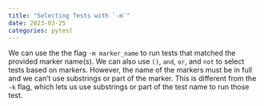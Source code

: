 ```yaml
---
title: "Selecting Tests with `-m`"
date: 2023-03-25
categories: pytest
---
```

We can use the the flag `-m marker_name` to run tests that matched the provided marker name(s). We can also use `()`, `and`, `or`, and `not` to select tests based on markers. However, the name of the markers must be in full and we can't use substrings or part of the marker. This is different from the `-k` flag, which lets us use substrings or part of the test name to run those test.